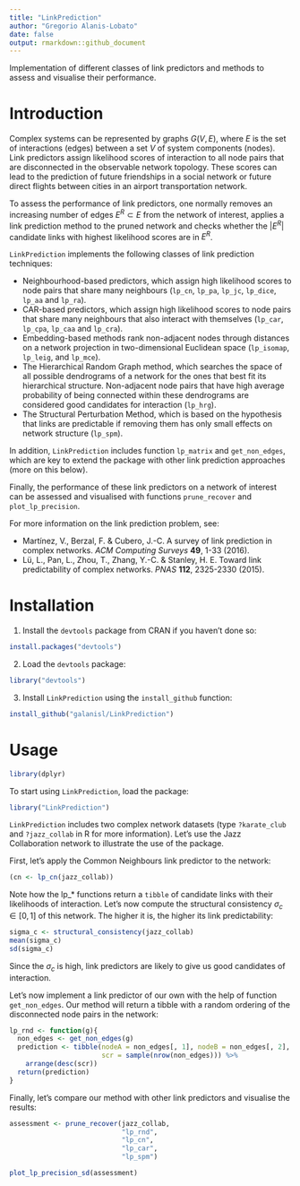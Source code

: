 ```yaml
---
title: "LinkPrediction"
author: "Gregorio Alanis-Lobato"
date: false
output: rmarkdown::github_document
---
```


Implementation of different classes of link predictors and methods to assess and 
visualise their performance.

# Introduction

Complex systems can be represented by graphs $G(V, E)$, where $E$ is the set of
interactions (edges) between a set $V$ of system components (nodes). Link 
predictors assign likelihood scores of interaction to all node pairs that are
disconnected in the observable network topology. These scores can lead to the
prediction of future friendships in a social network or future direct flights 
between cities in an airport transportation network.

To assess the performance of link predictors, one normally removes an increasing
number of edges $E^R \subset E$ from the network of interest, applies a link 
prediction method to the pruned network and checks whether the $|E^R|$ candidate
links with highest likelihood scores are in $E^R$.

`LinkPrediction` implements the following classes of link prediction techniques:

- Neighbourhood-based predictors, which assign high likelihood scores to node 
pairs that share many neighbours (`lp_cn`, `lp_pa`, `lp_jc`, `lp_dice`, `lp_aa`
and `lp_ra`).
- CAR-based predictors, which assign high likelihood scores to node pairs that 
share many neighbours that also interact with themselves (`lp_car`, `lp_cpa`, 
`lp_caa` and `lp_cra`).
- Embedding-based methods rank non-adjacent nodes through distances on a network 
projection in two-dimensional Euclidean space (`lp_isomap`, `lp_leig`, and 
`lp_mce`).
- The Hierarchical Random Graph method, which searches the space of all possible
dendrograms of a network for the ones that best fit its hierarchical structure. 
Non-adjacent node pairs that have high average probability of being connected 
within these dendrograms are considered good candidates for interaction 
(`lp_hrg`).
- The Structural Perturbation Method, which is based on the hypothesis that 
links are predictable if removing them has only small effects on network 
structure (`lp_spm`).

In addition, `LinkPrediction` includes function `lp_matrix` and `get_non_edges`,
which are key to extend the package with other link prediction approaches (more 
on this below).

Finally, the performance of these link predictors on a network of interest can
be assessed and visualised with functions `prune_recover` and 
`plot_lp_precision`.

For more information on the link prediction problem, see:

- Martínez, V., Berzal, F. & Cubero, J.-C. A survey of link prediction in
complex networks. *ACM Computing Surveys* **49**, 1-33 (2016).
- Lü, L., Pan, L., Zhou, T., Zhang, Y.-C. & Stanley, H. E. Toward link
predictability of complex networks. *PNAS* **112**, 2325-2330 (2015).

# Installation

1. Install the `devtools` package from CRAN if you haven't done so:

```r
install.packages("devtools")
```

2. Load the `devtools` package:

```r
library("devtools")
```

3. Install `LinkPrediction` using the `install_github` function:

```r
install_github("galanisl/LinkPrediction")
```

# Usage

```r
library(dplyr)
```

To start using `LinkPrediction`, load the package:

```r
library("LinkPrediction")
```

`LinkPrediction` includes two complex network datasets (type `?karate_club` and
`?jazz_collab` in R for more information). Let's use the Jazz Collaboration 
network to illustrate the use of the package.

First, let's apply the Common Neighbours link predictor to the network:

```r
(cn <- lp_cn(jazz_collab))
```

Note how the lp_* functions return a `tibble` of candidate links with their 
likelihoods of interaction. Let's now compute the structural consistency 
$\sigma_c \in [0, 1]$ of this network. The higher it is, the higher its link 
predictability:

```r
sigma_c <- structural_consistency(jazz_collab)
mean(sigma_c)
sd(sigma_c)
```

Since the $\sigma_c$ is high, link predictors are likely to give us good 
candidates of interaction.

Let's now implement a link predictor of our own with the help of function 
`get_non_edges`. Our method will return a tibble with a random ordering of 
the disconnected node pairs in the network:

```r
lp_rnd <- function(g){
  non_edges <- get_non_edges(g)
  prediction <- tibble(nodeA = non_edges[, 1], nodeB = non_edges[, 2],
                       scr = sample(nrow(non_edges))) %>% 
    arrange(desc(scr))
  return(prediction)
}
```

Finally, let's compare our method with other link predictors and visualise the
results:

```r
assessment <- prune_recover(jazz_collab, 
                            "lp_rnd", 
                            "lp_cn", 
                            "lp_car", 
                            "lp_spm")

plot_lp_precision_sd(assessment)
```
